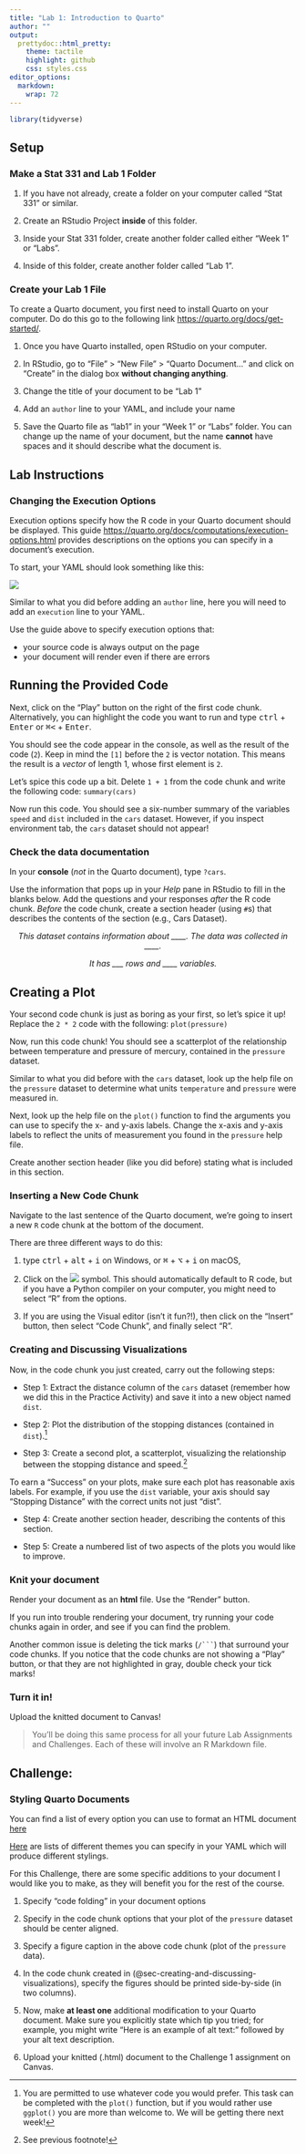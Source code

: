 ```yaml
---
title: "Lab 1: Introduction to Quarto"
author: ""
output:
  prettydoc::html_pretty:
    theme: tactile
    highlight: github
    css: styles.css
editor_options: 
  markdown: 
    wrap: 72
---
```


```r
library(tidyverse)
```

## Setup

### Make a Stat 331 and Lab 1 Folder

1.  If you have not already, create a folder on your computer called
    "Stat 331" or similar.

2.  Create an RStudio Project **inside** of this folder.

3.  Inside your Stat 331 folder, create another folder called either
    "Week 1" or "Labs".

4.  Inside of this folder, create another folder called "Lab 1".

### Create your Lab 1 File

To create a Quarto document, you first need to install Quarto on your
computer. Do do this go to the following link
<https://quarto.org/docs/get-started/>.

1.  Once you have Quarto installed, open RStudio on your computer.

2.  In RStudio, go to "File" \> "New File" \> "Quarto Document..." and
    click on "Create" in the dialog box **without changing anything**.

3.  Change the title of your document to be "Lab 1"

4.  Add an `author` line to your YAML, and include your name

5.  Save the Quarto file as "lab1" in your "Week 1" or "Labs" folder.
    You can change up the name of your document, but the name **cannot**
    have spaces and it should describe what the document is.

## Lab Instructions

### Changing the Execution Options

Execution options specify how the R code in your Quarto document should
be displayed. This guide
<https://quarto.org/docs/computations/execution-options.html> provides
descriptions on the options you can specify in a document's execution.

To start, your YAML should look something like this:

![](images/quarto_yaml.png)

Similar to what you did before adding an `author` line, here you will
need to add an `execution` line to your YAML.

Use the guide above to specify execution options that:

-   your source code is always output on the page
-   your document will render even if there are errors

## Running the Provided Code

Next, click on the "Play" button on the right of the first code chunk.
Alternatively, you can highlight the code you want to run and type
<kbd>ctrl</kbd> + <kbd>Enter</kbd> or <kbd>⌘\<</kbd> + <kbd>Enter</kbd>.

You should see the code appear in the console, as well as the result of
the code (`2`). Keep in mind the `[1]` before the `2` is vector
notation. This means the result is a *vector* of length 1, whose first
element is `2`.

Let's spice this code up a bit. Delete `1 + 1` from the code chunk and
write the following code: `summary(cars)`

Now run this code. You should see a six-number summary of the variables
`speed` and `dist` included in the `cars` dataset. However, if you
inspect environment tab, the `cars` dataset should not appear!

### Check the data documentation

In your **console** (*not* in the Quarto document), type `?cars`.

Use the information that pops up in your *Help* pane in RStudio to fill
in the blanks below. Add the questions and your responses *after* the R
code chunk. *Before* the code chunk, create a section header (using
`#`s) that describes the contents of the section (e.g., Cars Dataset).

<center>

*This dataset contains information about \_\_\_\_. The data was
collected in \_\_\_\_.*

*It has \_\_\_ rows and \_\_\_\_ variables.*

</center>

## Creating a Plot {#sec-creating-a-plot}

Your second code chunk is just as boring as your first, so let's spice
it up! Replace the `2 * 2` code with the following: `plot(pressure)`

Now, run this code chunk! You should see a scatterplot of the
relationship between temperature and pressure of mercury, contained in
the `pressure` dataset.

Similar to what you did before with the `cars` dataset, look up the help
file on the `pressure` dataset to determine what units `temperature` and
`pressure` were measured in.

Next, look up the help file on the `plot()` function to find the
arguments you can use to specify the x- and y-axis labels. Change the
x-axis and y-axis labels to reflect the units of measurement you found
in the `pressure` help file.

Create another section header (like you did before) stating what is
included in this section.

### Inserting a New Code Chunk

Navigate to the last sentence of the Quarto document, we're going to
insert a new `R` code chunk at the bottom of the document.

There are three different ways to do this:

1.  type <kbd>ctrl</kbd> + <kbd>alt</kbd> + <kbd>i</kbd> on Windows, or
    <kbd>⌘</kbd> + <kbd>⌥</kbd> + <kbd>i</kbd> on macOS,

2.  Click on the ![](images/insert_code.png) symbol. This should
    automatically default to R code, but if you have a Python compiler
    on your computer, you might need to select "R" from the options.

3.  If you are using the Visual editor (isn't it fun?!), then click on
    the "Insert" button, then select "Code Chunk", and finally select
    "R".

### Creating and Discussing Visualizations {#sec-creating-and-discussing-visualizations}

Now, in the code chunk you just created, carry out the following steps:

-   Step 1: Extract the distance column of the `cars` dataset (remember
    how we did this in the Practice Activity) and save it into a new
    object named `dist`.

-   Step 2: Plot the distribution of the stopping distances (contained
    in `dist`).[^1]

-   Step 3: Create a second plot, a scatterplot, visualizing the
    relationship between the stopping distance and speed.[^2]

[^1]: You are permitted to use whatever code you would prefer. This task
    can be completed with the `plot()` function, but if you would rather
    use `ggplot()` you are more than welcome to. We will be getting
    there next week!

[^2]: See previous footnote!

To earn a "Success" on your plots, make sure each plot has reasonable
axis labels. For example, if you use the `dist` variable, your axis
should say "Stopping Distance" with the correct units not just "dist".

-   Step 4: Create another section header, describing the contents of
    this section.

-   Step 5: Create a numbered list of two aspects of the plots you would
    like to improve.

### Knit your document

Render your document as an **html** file. Use the "Render" button.

If you run into trouble rendering your document, try running your code
chunks again in order, and see if you can find the problem.

Another common issue is deleting the tick marks (```` /``` ````) that
surround your code chunks. If you notice that the code chunks are not
showing a "Play" button, or that they are not highlighted in gray,
double check your tick marks!

### Turn it in!

Upload the knitted document to Canvas!

> You'll be doing this same process for all your future Lab Assignments
> and Challenges. Each of these will involve an R Markdown file.

## Challenge:

### Styling Quarto Documents

You can find a list of every option you can use to format an HTML
document [here](https://quarto.org/docs/output-formats/html-basics.html)

[Here](https://quarto.org/docs/output-formats/html-themes.html) are
lists of different themes you can specify in your YAML which will
produce different stylings.

For this Challenge, there are some specific additions to your document I
would like you to make, as they will benefit you for the rest of the
course.

1.  Specify "code folding" in your document options

2.  Specify in the code chunk options that your plot of the `pressure`
    dataset should be center aligned.

3.  Specify a figure caption in the above code chunk (plot of the
    `pressure` data).

4.  In the code chunk created in
    (\@sec-creating-and-discussing-visualizations), specify the figures
    should be printed side-by-side (in two columns).

5.  Now, make **at least one** additional modification to your Quarto
    document. Make sure you explicitly state which tip you tried; for
    example, you might write "Here is an example of alt text:" followed
    by your alt text description.

6.  Upload your knitted (.html) document to the Challenge 1 assignment
    on Canvas.

